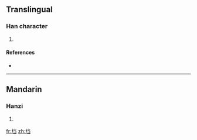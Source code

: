 {{also|壋}}
==Translingual==

===Han character===
{{Han char|rn=32|rad=土|as=06|sn=9|four=|canj=土火尸一 (GFSM)}}

# {{defn|Han|sort=土06}}

====References====
* {{Han ref|kx=0228.291|hdz=10439.021|uh=57B1|ud=22449}}

----

==Mandarin==

===Hanzi===
{{cmn-hanzi|tra=壋|pin=[[dàng]] ([[dang4]])|wg=tang<sup>4</sup>}}

# {{defn|Mandarin}}

[[fr:垱]]
[[zh:垱]]
